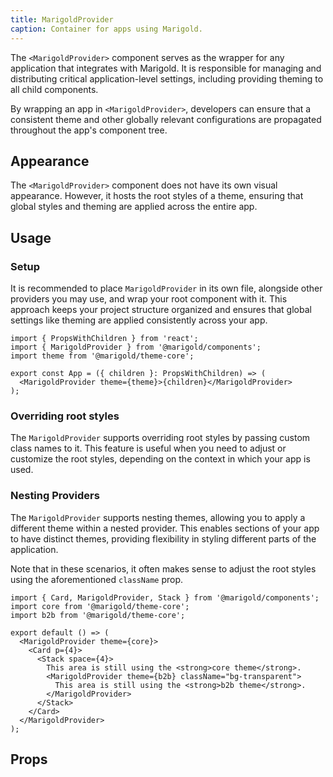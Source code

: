 ```yaml
---
title: MarigoldProvider
caption: Container for apps using Marigold.
---
```


The `<MarigoldProvider>` component serves as the wrapper for any application that integrates with Marigold. It is responsible for managing and distributing critical application-level settings, including providing theming to all child components.

By wrapping an app in `<MarigoldProvider>`, developers can ensure that a consistent theme and other globally relevant configurations are propagated throughout the app's component tree.

## Appearance

The `<MarigoldProvider>` component does not have its own visual appearance. However, it hosts the root styles of a theme, ensuring that global styles and theming are applied across the entire app.

## Usage

### Setup

It is recommended to place `MarigoldProvider` in its own file, alongside other providers you may use, and wrap your root component with it. This approach keeps your project structure organized and ensures that global settings like theming are applied consistently across your app.

```tsx
import { PropsWithChildren } from 'react';
import { MarigoldProvider } from '@marigold/components';
import theme from '@marigold/theme-core';

export const App = ({ children }: PropsWithChildren) => (
  <MarigoldProvider theme={theme}>{children}</MarigoldProvider>
);
```

### Overriding root styles

The `MarigoldProvider` supports overriding root styles by passing custom class names to it. This feature is useful when you need to adjust or customize the root styles, depending on the context in which your app is used.

<ComponentDemo file="./provider-root-styles.demo.tsx" />

### Nesting Providers

The `MarigoldProvider` supports nesting themes, allowing you to apply a different theme within a nested provider. This enables sections of your app to have distinct themes, providing flexibility in styling different parts of the application.

Note that in these scenarios, it often makes sense to adjust the root styles using the aforementioned `className` prop.

```tsx
import { Card, MarigoldProvider, Stack } from '@marigold/components';
import core from '@marigold/theme-core';
import b2b from '@marigold/theme-core';

export default () => (
  <MarigoldProvider theme={core}>
    <Card p={4}>
      <Stack space={4}>
        This area is still using the <strong>core theme</strong>.
        <MarigoldProvider theme={b2b} className="bg-transparent">
          This area is still using the <strong>b2b theme</strong>.
        </MarigoldProvider>
      </Stack>
    </Card>
  </MarigoldProvider>
);
```

## Props

<StorybookHintMessage component={title} />

<PropsTable component={title} />
